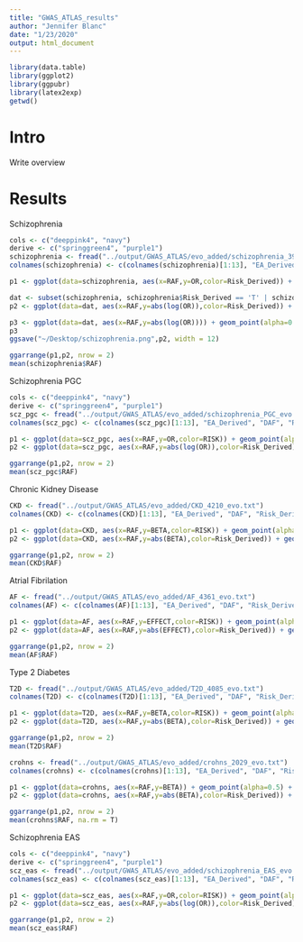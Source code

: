 ```yaml
---
title: "GWAS_ATLAS_results"
author: "Jennifer Blanc"
date: "1/23/2020"
output: html_document
---
```


```r
library(data.table)
library(ggplot2)
library(ggpubr)
library(latex2exp)
getwd()
```


# Intro 

Write overview 

# Results 

Schizophrenia 
```r
cols <- c("deeppink4", "navy")
derive <- c("springgreen4", "purple1")
schizophrenia <- fread("../output/GWAS_ATLAS/evo_added/schizophrenia_3982_evo.txt")
colnames(schizophrenia) <- c(colnames(schizophrenia)[1:13], "EA_Derived", "DAF", "Risk_Derived")

p1 <- ggplot(data=schizophrenia, aes(x=RAF,y=OR,color=Risk_Derived)) + geom_point(alpha=0.5) + theme_bw() + scale_color_manual(values = cols) + theme(plot.title = element_text(hjust = 0.5)) + ggtitle("OR")

dat <- subset(schizophrenia, schizophrenia$Risk_Derived == 'T' | schizophrenia$Risk_Derived == 'F')
p2 <- ggplot(data=dat, aes(x=RAF,y=abs(log(OR)),color=Risk_Derived)) + geom_point(alpha=0.5) + theme_bw() + scale_color_manual(values = derive, name = "Risk Allele Derived", labels = c("False", "True")) + theme(plot.title = element_text(hjust = 0.5)) + ylab(TeX('$\\hat{\\beta}$')) + xlab("Risk Alllele Frequency (RAF)") + theme(axis.text.x = element_text(size = 11), axis.text.y = element_text(size = 11), axis.title.y = element_text(size = 15))

p3 <- ggplot(data=dat, aes(x=RAF,y=abs(log(OR)))) + geom_point(alpha=0.5) + theme_bw() + theme(plot.title = element_text(hjust = 0.5)) + ylab(TeX('$\\hat{\\beta}$')) + xlab("Risk Alllele Frequency (RAF)") + theme(axis.text.x = element_text(size = 11), axis.text.y = element_text(size = 11), axis.title.y = element_text(size = 15))
p3
ggsave("~/Desktop/schizophrenia.png",p2, width = 12)

ggarrange(p1,p2, nrow = 2)
mean(schizophrenia$RAF)
```

Schizophrenia PGC  
```r
cols <- c("deeppink4", "navy")
derive <- c("springgreen4", "purple1")
scz_pgc <- fread("../output/GWAS_ATLAS/evo_added/schizophrenia_PGC_evo.txt")
colnames(scz_pgc) <- c(colnames(scz_pgc)[1:13], "EA_Derived", "DAF", "Risk_Derived")

p1 <- ggplot(data=scz_pgc, aes(x=RAF,y=OR,color=RISK)) + geom_point(alpha=0.5) + theme_bw() + scale_color_manual(values = cols) + theme(plot.title = element_text(hjust = 0.5)) + ggtitle("OR")
p2 <- ggplot(data=scz_pgc, aes(x=RAF,y=abs(log(OR)),color=Risk_Derived)) + geom_point(alpha=0.5) + theme_bw() + scale_color_manual(values = derive) + theme(plot.title = element_text(hjust = 0.5)) + ggtitle("Risk Beta, colored by D/A")

ggarrange(p1,p2, nrow = 2)
mean(scz_pgc$RAF)
```


Chronic Kidney Disease
```r
CKD <- fread("../output/GWAS_ATLAS/evo_added/CKD_4210_evo.txt")
colnames(CKD) <- c(colnames(CKD)[1:13], "EA_Derived", "DAF", "Risk_Derived")

p1 <- ggplot(data=CKD, aes(x=RAF,y=BETA,color=RISK)) + geom_point(alpha=0.5) + theme_bw() + scale_color_manual(values = cols) + theme(plot.title = element_text(hjust = 0.5)) + ggtitle("BETA")
p2 <- ggplot(data=CKD, aes(x=RAF,y=abs(BETA),color=Risk_Derived)) + geom_point(alpha=0.5) + theme_bw() + scale_color_manual(values = derive) + theme(plot.title = element_text(hjust = 0.5)) + ggtitle("Risk Beta, colored by D/A")

ggarrange(p1,p2, nrow = 2)
mean(CKD$RAF)
```

Atrial Fibrilation
```r
AF <- fread("../output/GWAS_ATLAS/evo_added/AF_4361_evo.txt")
colnames(AF) <- c(colnames(AF)[1:13], "EA_Derived", "DAF", "Risk_Derived")

p1 <- ggplot(data=AF, aes(x=RAF,y=EFFECT,color=RISK)) + geom_point(alpha=0.5) + theme_bw() + scale_color_manual(values = cols) + theme(plot.title = element_text(hjust = 0.5)) + ggtitle("EFFECT")
p2 <- ggplot(data=AF, aes(x=RAF,y=abs(EFFECT),color=Risk_Derived)) + geom_point(alpha=0.5) + theme_bw() + scale_color_manual(values = derive) + theme(plot.title = element_text(hjust = 0.5)) + ggtitle("Risk Beta, colored by D/A")

ggarrange(p1,p2, nrow = 2)
mean(AF$RAF)
```

Type 2 Diabetes
```r
T2D <- fread("../output/GWAS_ATLAS/evo_added/T2D_4085_evo.txt")
colnames(T2D) <- c(colnames(T2D)[1:13], "EA_Derived", "DAF", "Risk_Derived")

p1 <- ggplot(data=T2D, aes(x=RAF,y=BETA,color=RISK)) + geom_point(alpha=0.5) + theme_bw() + scale_color_manual(values = cols) + theme(plot.title = element_text(hjust = 0.5)) + ggtitle("EFFECT")
p2 <- ggplot(data=T2D, aes(x=RAF,y=abs(BETA),color=Risk_Derived)) + geom_point(alpha=0.5) + theme_bw() + scale_color_manual(values = derive) + theme(plot.title = element_text(hjust = 0.5)) + ggtitle("Risk Beta, colored by D/A")

ggarrange(p1,p2, nrow = 2)
mean(T2D$RAF)
```


```r
crohns <- fread("../output/GWAS_ATLAS/evo_added/crohns_2029_evo.txt")
colnames(crohns) <- c(colnames(crohns)[1:13], "EA_Derived", "DAF", "Risk_Derived")

p1 <- ggplot(data=crohns, aes(x=RAF,y=BETA)) + geom_point(alpha=0.5) + theme_bw() + scale_color_manual(values = cols) + theme(plot.title = element_text(hjust = 0.5)) + ggtitle("BETA")
p2 <- ggplot(data=crohns, aes(x=RAF,y=abs(BETA),color=Risk_Derived)) + geom_point(alpha=0.5) + theme_bw() + scale_color_manual(values = derive) + theme(plot.title = element_text(hjust = 0.5)) + ggtitle("Risk Beta, colored by D/A")

ggarrange(p1,p2, nrow = 2)
mean(crohns$RAF, na.rm = T)
```

Schizophrenia EAS  
```r
cols <- c("deeppink4", "navy")
derive <- c("springgreen4", "purple1")
scz_eas <- fread("../output/GWAS_ATLAS/evo_added/schizophrenia_EAS_evo.txt")
colnames(scz_eas) <- c(colnames(scz_eas)[1:13], "EA_Derived", "DAF", "Risk_Derived")

p1 <- ggplot(data=scz_eas, aes(x=RAF,y=OR,color=RISK)) + geom_point(alpha=0.5) + theme_bw() + scale_color_manual(values = cols) + theme(plot.title = element_text(hjust = 0.5)) + ggtitle("OR")
p2 <- ggplot(data=scz_eas, aes(x=RAF,y=abs(log(OR)),color=Risk_Derived)) + geom_point(alpha=0.5) + theme_bw() + scale_color_manual(values = derive) + theme(plot.title = element_text(hjust = 0.5)) + ggtitle("Risk Beta, colored by D/A")

ggarrange(p1,p2, nrow = 2)
mean(scz_eas$RAF)
```



